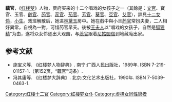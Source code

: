 {{no footnotes|time=2019-06-18T01:32:33+00:00}}
'''藕官'''，《[[红楼梦|红楼梦]]》人物，贾府买来的十二个唱戏的女孩子之一（其餘是：[[文官_(紅樓夢人物)|文官]]、寶官、玉官、[[齡官|齡官]]、[[菂官|菂官]]、[[蕊官|蕊官]]、[[茄官|茄官]]、[[芳官|芳官]]、[[葵官|葵官]]、[[荳官|豆官]]、[[艾官|艾官]]），詳見[[十二女伶|十二女伶]]，[[小生|小生]]。戏班解散后，她进[[林黛玉|林黛玉]]房中。她在戲中與小旦[[菂官|菂官]]常扮夫妻，二人相好異常，自視為一對，可惜菂官早夭。後被[[王夫人_(紅樓夢)|王夫人]]以“唱戏的女孩子，自然是[[狐狸精|狐狸精]]”为由，遂将众女伶逐出大观园，与[[蕊官|蕊官]]跟着[[尼姑|尼姑]][[圆信|圆信]]到地藏庵出家。

== 参考文献 ==
* 施宝义等. 《红楼梦人物辞典》. 南宁:广西人民出版社，1989年. ISBN 7-219-01157-1.（第152页，“藕官”词条）.
* 冯其庸等. 《红楼梦大辞典》. 北京:文化艺术出版社，1990年. ISBN 7-5039-0463-1.

[[Category:红楼十二官|Category:红楼十二官]]
[[Category:红楼梦女仆|Category:红楼梦女仆]]
[[Category:虛構女同性戀者|Category:虛構女同性戀者]]